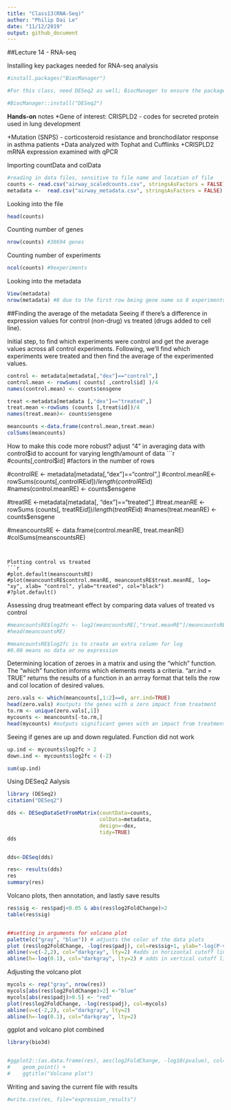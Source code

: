 ```yaml
---
title: "Class13(RNA-Seq)"
author: "Philip Dai Le"
date: "11/12/2019"
output: github_document
---
```


##Lecture 14 - RNA-seq

Installing key packages needed for RNA-seq analysis
```r
#install.packages("BiocManager")

#For this class, need DESeq2 as well; BiocManager to ensure the package gets pulled from the BiocManager

#BiocManager::install("DESeq2")
```

**Hands-on** notes
*Gene of interest: CRISPLD2 - codes for secreted protein used in lung development

  +Mutation (SNPS) - corticosteroid resistance and bronchodilator response in asthma patients
  +Data analyzed with Tophat and Cufflinks
  +CRISPLD2 mRNA expression examined with qPCR
  
  
Importing countData and colData
```r
#reading in data files, sensitive to file name and location of file
counts <- read.csv("airway_scaledcounts.csv", stringsAsFactors = FALSE)
metadata <-  read.csv("airway_metadata.csv", stringsAsFactors = FALSE)

```

Looking into the file
```r
head(counts)
```


Counting number of genes
```r
nrow(counts) #38694 genes
```

Counting number of experiments
```r
ncol(counts) #9experiments
```

Looking into the metadata
```r
View(metadata)
nrow(metadata) #8 due to the first row being gene name so 8 experiments


```



##Finding the average of the metadata
Seeing if there's a difference in expression values for control (non-drug) vs treated (drugs added to cell line).

Initial step, to find which experiments were control and get the average values across all control experiments. Following, we'll find which experiments were treated and then find the average of the experimented values.
```r
control <- metadata[metadata[,"dex"]=="control",]
control.mean <- rowSums( counts[ ,control$id] )/4 
names(control.mean) <- counts$ensgene

treat <-metadata[metadata [,"dex"]=="treated",]
treat.mean <-rowSums (counts [,treat$id])/4
names(treat.mean)<- counts$ensgene

meancounts <-data.frame(control.mean,treat.mean)
colSums(meancounts)
```

How to make this code more robust? adjust "4" in averaging data with control$id to account for varying length/amount of data
```r
#counts[,control$id] #factors in the number of rows

#controlRE <- metadata[metadata[,"dex"]=="control",]
#control.meanRE<- rowSums(counts[,controlRE$id])/ length(controlRE$id)
#names(control.meanRE) <- counts$ensgene

#treatRE <-metadata[metadata[, "dex"]=="treated",]
#treat.meanRE <- rowSums (counts[, treatRE$id])/ length(treatRE$id)
#names(treat.meanRE) <- counts$ensgene

#meancountsRE <- data.frame(control.meanRE, treat.meanRE)
#colSums(meanscountsRE)


```


Plotting control vs treated
```r
#plot.default(meanscountsRE)
#plot(meancountsRE$control.meanRE, meancountsRE$treat.meanRE, log= "xy", xlab= "control", ylab="treated", col="black")
#?plot.default()
```

Assessing drug treatmeant effect by comparing data values of treated vs control

```r
#meancountsRE$log2fc <- log2(meancountsRE[,"treat.meanRE"]/meancountsRE[,"control.meanRE"])
#head(meancountsRE)

#meancountsRE$log2fc is to create an extra column for log
#0.00 means no data or no expression
```


Determining location of zeroes in a matrix and using the "which" function. The "which" function informs which elements meets a criteria. "arr.ind = TRUE" returns the results of a function in an arrray format that tells the row and col location of desired values.
```r
zero.vals <- which(meancounts[,1:2]==0, arr.ind=TRUE)
head(zero.vals) #outputs the genes with a zero impact from treatment
to.rm <- unique(zero.vals[,1])
mycounts <- meancounts[-to.rm,]
head(mycounts) #outputs significant genes with an impact from treatment
```


Seeing if genes are up and down regulated. Function did not work
```r
up.ind <- mycounts$log2fc > 2
down.ind <- mycounts$log2fc < (-2)

sum(up.ind)

```

Using DESeq2 Aalysis 
```r
library (DESeq2)
citation("DESeq2")


```

```r
dds <- DESeqDataSetFromMatrix(countData=counts, 
                              colData=metadata, 
                              design=~dex, 
                              tidy=TRUE)
dds


dds<-DESeq(dds)

res<- results(dds)
res
summary(res)
```



Volcano plots, then annotation, and lastly save results
```r
res$sig <- res$padj<0.05 & abs(res$log2FoldChange)>2
table(res$sig)


##setting in arguments for volcano plot
palette(c("gray", "blue")) # adjusts the color of the data plots
plot (res$log2FoldChange, -log(res$padj), col=res$sig+1, ylab="-log(P-value)", xlab= "log2(FoldChange)") # code for the volcano format
abline(v=c(-2,2), col="darkgray", lty=2) #adds in horizontal cutoff lines
abline(h=-log(0.1), col="darkgray", lty=2) # adds in vertical cutoff line
```

Adjusting the volcano plot
```r
mycols <- rep("gray", nrow(res))
mycols[abs(res$log2FoldChange)>2] <-"blue"
mycols[abs(res$padj)>0.5] <- "red"
plot(res$log2FoldChange, -log(res$padj), col=mycols)
abline(v=c(-2,2), col="darkgray", lty=2) 
abline(h=-log(0.1), col="darkgray", lty=2)
```



ggplot and volcano plot combined
```r
library(bio3d)


#ggplot2::(as.data.frame(res), aes(log2FoldChange, -log10(pvalue), col=sig)) + 
#    geom_point() + 
#    ggtitle("Volcano plot")
```


Writing and saving the current file with results
```r
#write.csv(res, file="expression_results")
```


